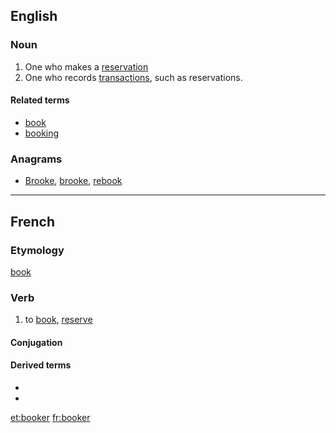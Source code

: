 {{also|Booker}}
==English==

===Noun===
{{en-noun}}
# One who makes a [[reservation]]
# One who records [[transactions]], such as reservations.

====Related terms====
* [[book]]
* [[booking]]

===Anagrams===
* [[Brooke#English|Brooke]], [[brooke#English|brooke]], [[rebook#English|rebook]]
----
==French==

===Etymology===
{{etyl|en|fr}} [[book#Verb|book]] {{suffix|lang=fr||er}}

===Verb===
{{fr-verb}}

# to [[book]], [[reserve]]

====Conjugation====
{{fr-conj-er|book|avoir}}

====Derived terms====
* {{l|fr|overbooker}}
* {{l|fr|surbooker}}

[[et:booker]]
[[fr:booker]]